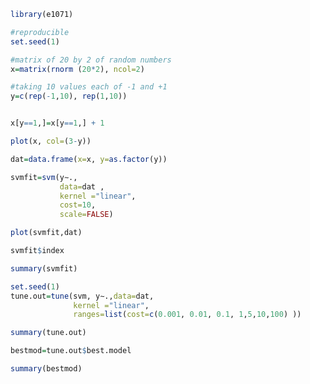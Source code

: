 


```{r}
library(e1071)
```

```{r}
#reproducible
set.seed(1)

#matrix of 20 by 2 of random numbers
x=matrix(rnorm (20*2), ncol=2)

#taking 10 values each of -1 and +1
y=c(rep(-1,10), rep(1,10))


x[y==1,]=x[y==1,] + 1
```

```{r}
plot(x, col=(3-y))
```
```{r}
dat=data.frame(x=x, y=as.factor(y))
```

```{r}
svmfit=svm(y∼., 
           data=dat , 
           kernel ="linear", 
           cost=10,
           scale=FALSE)
```

```{r}
plot(svmfit,dat)
```

```{r}
svmfit$index
```

```{r}
summary(svmfit)
```
```{r}
set.seed(1)
tune.out=tune(svm, y∼.,data=dat,
              kernel ="linear",
              ranges=list(cost=c(0.001, 0.01, 0.1, 1,5,10,100) ))
```


```{r}
summary(tune.out)
```

```{r}
bestmod=tune.out$best.model

summary(bestmod)
```
```{r}

```



















